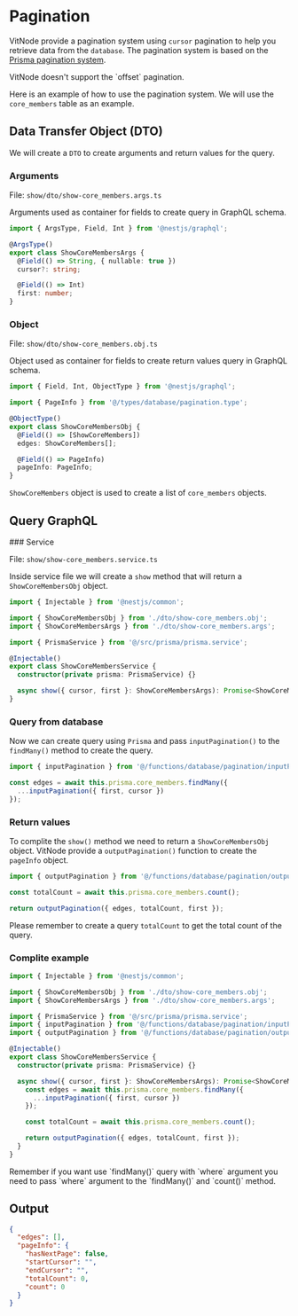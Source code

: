 # Pagination

VitNode provide a pagination system using `cursor` pagination to help you retrieve data from the `database`. The pagination system is based on the [Prisma pagination system](https://www.prisma.io/docs/concepts/components/prisma-client/pagination).


<Callout type="warning" emoji="⚠️">
  VitNode doesn't support the `offset` pagination.
</Callout>

Here is an example of how to use the pagination system. We will use the `core_members` table as an example.

## Data Transfer Object (DTO)

We will create a `DTO` to create arguments and return values for the query.


<Steps>

### Arguments

File: `show/dto/show-core_members.args.ts`

Arguments used as container for fields to create query in GraphQL schema.

```ts
import { ArgsType, Field, Int } from '@nestjs/graphql';

@ArgsType()
export class ShowCoreMembersArgs {
  @Field(() => String, { nullable: true })
  cursor?: string;

  @Field(() => Int)
  first: number;
}
```

### Object

File: `show/dto/show-core_members.obj.ts`

Object used as container for fields to create return values query in GraphQL schema.

```ts
import { Field, Int, ObjectType } from '@nestjs/graphql';

import { PageInfo } from '@/types/database/pagination.type';

@ObjectType()
export class ShowCoreMembersObj {
  @Field(() => [ShowCoreMembers])
  edges: ShowCoreMembers[];

  @Field(() => PageInfo)
  pageInfo: PageInfo;
}
```

`ShowCoreMembers` object is used to create a list of `core_members` objects.

</Steps>

## Query GraphQL

<Steps>
### Service

File: `show/show-core_members.service.ts`

Inside service file we will create a `show` method that will return a `ShowCoreMembersObj` object.

```ts
import { Injectable } from '@nestjs/common';

import { ShowCoreMembersObj } from './dto/show-core_members.obj';
import { ShowCoreMembersArgs } from './dto/show-core_members.args';

import { PrismaService } from '@/src/prisma/prisma.service';

@Injectable()
export class ShowCoreMembersService {
  constructor(private prisma: PrismaService) {}

  async show({ cursor, first }: ShowCoreMembersArgs): Promise<ShowCoreMembersObj> {}
}
```

### Query from database

Now we can create query using `Prisma` and pass `inputPagination()` to the `findMany()` method to create the query.

```ts
import { inputPagination } from '@/functions/database/pagination/inputPagination';

const edges = await this.prisma.core_members.findMany({
  ...inputPagination({ first, cursor })
});
```

### Return values

To complite the `show()` method we need to return a `ShowCoreMembersObj` object. VitNode provide a `outputPagination()` function to create the `pageInfo` object.

```ts
import { outputPagination } from '@/functions/database/pagination/outputPagination';

const totalCount = await this.prisma.core_members.count();

return outputPagination({ edges, totalCount, first });
```

Please remember to create a query `totalCount` to get the total count of the query.

### Complite example

```ts
import { Injectable } from '@nestjs/common';

import { ShowCoreMembersObj } from './dto/show-core_members.obj';
import { ShowCoreMembersArgs } from './dto/show-core_members.args';

import { PrismaService } from '@/src/prisma/prisma.service';
import { inputPagination } from '@/functions/database/pagination/inputPagination';
import { outputPagination } from '@/functions/database/pagination/outputPagination';

@Injectable()
export class ShowCoreMembersService {
  constructor(private prisma: PrismaService) {}

  async show({ cursor, first }: ShowCoreMembersArgs): Promise<ShowCoreMembersObj> {
    const edges = await this.prisma.core_members.findMany({
      ...inputPagination({ first, cursor })
    });

    const totalCount = await this.prisma.core_members.count();

    return outputPagination({ edges, totalCount, first });
  }
}
```

</Steps>

<Callout type="info" emoji="ℹ️">
  Remember if you want use `findMany()` query with `where` argument you need to pass `where`
  argument to the `findMany()` and `count()` method.
</Callout>

## Output

```JSON
{
  "edges": [],
  "pageInfo": {
    "hasNextPage": false,
    "startCursor": "",
    "endCursor": "",
    "totalCount": 0,
    "count": 0
  }
}
```
